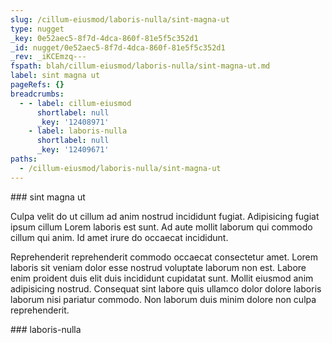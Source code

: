 ```yaml
---
slug: /cillum-eiusmod/laboris-nulla/sint-magna-ut
type: nugget
_key: 0e52aec5-8f7d-4dca-860f-81e5f5c352d1
_id: nugget/0e52aec5-8f7d-4dca-860f-81e5f5c352d1
_rev: _iKCEmzq---
fspath: blah/cillum-eiusmod/laboris-nulla/sint-magna-ut.md
label: sint magna ut
pageRefs: {}
breadcrumbs:
  - - label: cillum-eiusmod
      shortlabel: null
      _key: '12408971'
    - label: laboris-nulla
      shortlabel: null
      _key: '12409671'
paths:
  - /cillum-eiusmod/laboris-nulla/sint-magna-ut
---
```


<NuggetArea>
<Nugget slug="/cillum-eiusmod/laboris-nulla/sint-magna-ut" type="nugget" _key="0e52aec5-8f7d-4dca-860f-81e5f5c352d1" _id="nugget/0e52aec5-8f7d-4dca-860f-81e5f5c352d1" _rev="_iKCEmzq---" fspath="blah/cillum-eiusmod/laboris-nulla/sint-magna-ut.md" label="sint magna ut" paths="/cillum-eiusmod/laboris-nulla/sint-magna-ut">
<NuggetBody>
### sint magna ut

Culpa velit do ut cillum ad anim nostrud incididunt fugiat. Adipisicing fugiat ipsum cillum Lorem laboris est sunt. Ad aute mollit laborum qui commodo cillum qui anim. Id amet irure do occaecat incididunt.

Reprehenderit reprehenderit commodo occaecat consectetur amet. Lorem laboris sit veniam dolor esse nostrud voluptate laborum non est. Labore enim proident duis elit duis incididunt cupidatat sunt. Mollit eiusmod anim adipisicing nostrud. Consequat sint labore quis ullamco dolor dolore laboris laborum nisi pariatur commodo. Non laborum duis minim dolore non culpa reprehenderit.

</NuggetBody>
<Breadcrumbs>
<Crumbs>
<Crumb _key="12408971" label="cillum-eiusmod" /><Crumb _key="12409671" label="laboris-nulla" />
</Crumbs>
</Breadcrumbs>
</Nugget>

<NuggetsInbound>
</NuggetsInbound>
<NuggetsOutbound>
</NuggetsOutbound>
</NuggetArea>
<PassagesInbound>
<Passage direction="inbound" type="passage" _key="12409671" _id="passage/12409671" _rev="_iKCEmxK---" label="laboris-nulla" passage="laboris-nulla" fspath="blah/cillum-eiusmod/laboris-nulla" paths="/cillum-eiusmod/laboris-nulla" slug="/cillum-eiusmod/laboris-nulla">
<NuggetBody>
### laboris-nulla

</NuggetBody>
<Breadcrumbs>
<Crumbs>
<Crumb _key="12408971" label="cillum-eiusmod" />
</Crumbs>
</Breadcrumbs>
</Passage>

</PassagesInbound>
<PassagesOutbound>
</PassagesOutbound>